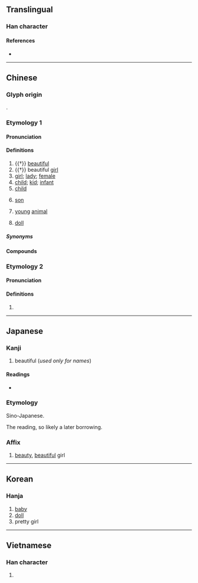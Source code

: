 {{character info}}
==Translingual==

===Han character===
{{Han char|rn=38|rad=女|as=06|sn=9|four=44414|canj=VGG|ids=⿰女圭}}

====References====
* {{Han ref|kx=0261.290|dkj=06262|dj=0528.020|hdz=21042.060|uh=5A03|ud=23043|bh=ABBD|bd=43965}}

----

==Chinese==
{{zh-forms}}

===Glyph origin===
{{Han etym}}
{{Han compound|女|圭|c1=s|c2=p|ls=psc}}.

===Etymology 1===
{{rfe|zh}}

====Pronunciation====
{{zh-pron
|m=wá,er=y
|m-s=wa2
|dg=ва1
|c=waa1
|c-t=va1
|g=ua4/ua1
|h=pfs=vâ;gd=va1
|j=va1
|mb=uá
|md=uă
|mn=oa
|mn-t=ua1
|w=1ua
|x=ua2
|mc=y
|oc=y
|cat=a,n
}}

====Definitions====
{{zh-hanzi}}

# {{†}} [[beautiful]]
# {{†}} beautiful [[girl]]
# [[girl]]; [[lady]]; [[female]]
# [[child]]; [[kid]]; [[infant]]
# [[child]] {{gl|[[son]] or [[daughter]]}}
# {{lb|zh|regional}} [[son]]
# {{lb|zh|regional}} [[young]] [[animal]]
# [[doll]]
#: {{zh-x|洋娃娃{wa}|doll}}

=====Synonyms=====
{{zh-dial|小孩}}
{{zh-dial|兒女}}
{{zh-dial|兒子}}

====Compounds====
{{zh-der|吉娃娃|夏娃|女娃|娃兒|娃娃|娃娃生|娃娃裝|娃娃車|娃娃魚|娃子|嬌娃|宮娃|小娃娃|拴娃娃|李娃傳|泥娃娃|洋娃娃|館娃宮|娃娃臉|懷娃娃|仙娃|僮娃|吳娃|吳娃越豔|大頭娃娃|奶娃|姣娃|娃娃氣|娃草|娵娃|官娃|小娃|市娃|村娃|樹娃子|碎娃|細娃|虔娃|豬娃|豬娃子|賊娃子|金娃娃|閨娃|館娃|魚娃|雞娃}}

===Etymology 2===

====Pronunciation====
{{zh-pron
|m=guì,wá
|cat=pn
}}

====Definitions====
{{zh-hanzi}}

# {{surname|zh}}

----

==Japanese==

===Kanji===
{{ja-kanji|grade=|rs=女06}}

# beautiful (''used only for names'')

====Readings====
* {{ja-readings
|goon=え<ゑ
|kanon=あい, わ
|kun=うつく-し.い
}}

===Etymology===
{{ja-kanjitab|あい|yomi=kanon}}
Sino-Japanese.

The {{m|ja|漢音|tr=kan'on}} reading, so likely a later borrowing.

===Affix===
{{ja-pos|affix|あい}}

# [[beauty]], [[beautiful]] girl {{qualifier|generally only used in names}}

----

==Korean==

===Hanja===
{{ko-hanja|hangeul=왜}}

# [[baby]]
# [[doll]]
# pretty girl

----

==Vietnamese==

===Han character===
{{vi-hantu|[[oa]]|rs=女06}}

# {{rfdef|vi|sort=女06}}